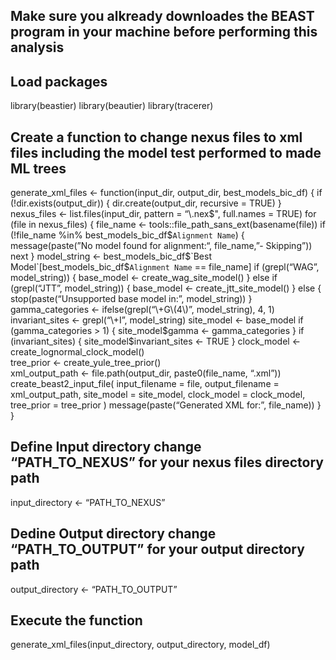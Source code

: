 ## Make sure you alkready downloades the BEAST program in your machine before performing this analysis

## Load packages
library(beastier)
library(beautier)
library(tracerer)

## Create a function to change nexus files to xml files including the model test performed to made ML trees
generate_xml_files <- function(input_dir, output_dir, best_models_bic_df) {
if (!dir.exists(output_dir)) {
    dir.create(output_dir, recursive = TRUE)
  }
  nexus_files <- list.files(input_dir, pattern = "\\.nex$", full.names = TRUE)
  for (file in nexus_files) {
    file_name <- tools::file_path_sans_ext(basename(file))
    if (!file_name %in% best_models_bic_df$`Alignment Name`) {
      message(paste("No model found for alignment:", file_name, "- Skipping"))
      next
    }
   model_string <- best_models_bic_df$`Best Model`[best_models_bic_df$`Alignment Name` == file_name]
    if (grepl("WAG", model_string)) {
      base_model <- create_wag_site_model()
    } else if (grepl("JTT", model_string)) {
      base_model <- create_jtt_site_model()
    } else {
      stop(paste("Unsupported base model in:", model_string))
    }
    gamma_categories <- ifelse(grepl("\\+G\\(4\\)", model_string), 4, 1)
    invariant_sites <- grepl("\\+I", model_string)
    site_model <- base_model
    if (gamma_categories > 1) {
      site_model$gamma <- gamma_categories
    }
    if (invariant_sites) {
      site_model$invariant_sites <- TRUE
    }
    clock_model <- create_lognormal_clock_model()  
    tree_prior <- create_yule_tree_prior()         
    xml_output_path <- file.path(output_dir, paste0(file_name, ".xml"))
    create_beast2_input_file(
      input_filename = file,
      output_filename = xml_output_path,
      site_model = site_model,
      clock_model = clock_model,
      tree_prior = tree_prior
    )
    message(paste("Generated XML for:", file_name))
  }
}

## Define Input directory change "PATH_TO_NEXUS" for your nexus files directory path
input_directory <- "PATH_TO_NEXUS"

## Dedine Output directory change "PATH_TO_OUTPUT" for your output directory path
output_directory <- "PATH_TO_OUTPUT"

## Execute the function
generate_xml_files(input_directory, output_directory, model_df)
